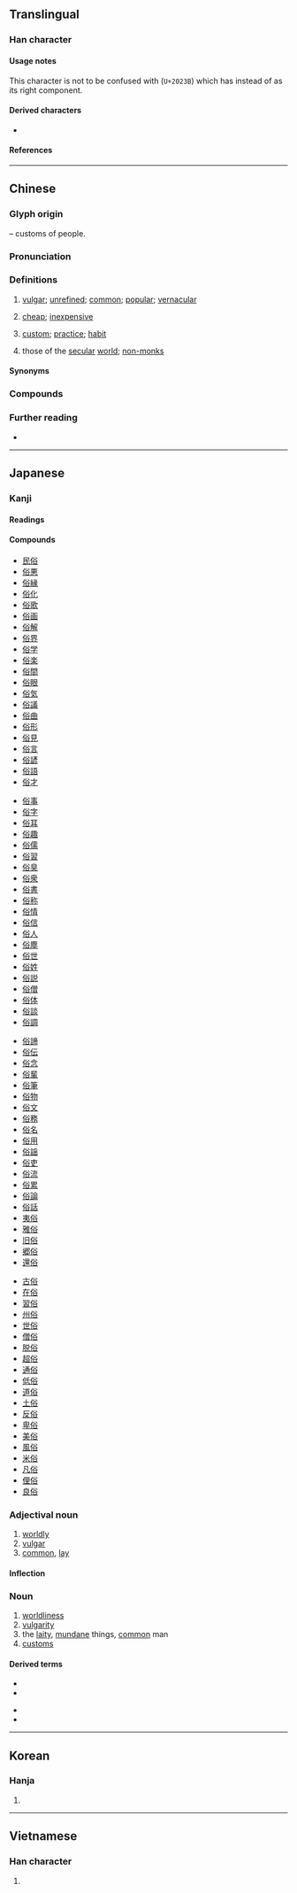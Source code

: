{{also|𠈻}}
{{character info/new}}
==Translingual==

===Han character===
{{Han char|rn=9|rad=人|as=07|sn=9|four=28268|canj=OCOR|ids=⿰亻谷}}

====Usage notes====
This character is not to be confused with <big>{{l|mul|𠈻}}</big> (<code>U+2023B</code>) which has {{l|mul|𧮫}} instead of {{l|mul|谷}} as its right component.

====Derived characters====
* {{l|mul|[[𠸘]], [[𠑉]], [[𫤈]]}} <!-- Note: 𠌢 and 𠌋 is derived etymologically from 𠈻 not 俗 -->

====References====
{{Han ref|kx=0105.090|dkj=00695|dj=0221.190|hdz=10163.100|uh=4FD7}}

----

==Chinese==
{{zh-forms}}

===Glyph origin===
{{Han etym}}
{{Han compound|人|alt1=亻|t1=person|谷|ls=psc|c1=s|c2=p}} – customs of people.

===Pronunciation===
{{zh-pron
|m=sú
|m-s=
|c=zuk6
|c-t=
|g=
|h=pfs=siu̍k
|j=
|md=sṳ̆k
|mn=xm,qz,zz,tw,ph:sio̍k/qz,xm:sio̍h
|mn_note=sio̍k - literary; sio̍h - vernacular (俗)
|mn-t=sog8
|w=5zoq
|x=
|mc=y
|oc=y
|ma=Zh-sú.ogg
|cat=a,n
}}

===Definitions===
{{zh-hanzi}}

# [[vulgar]]; [[unrefined]]; [[common]]; [[popular]]; [[vernacular]]
# {{lb|zh|Min Nan}} [[cheap]]; [[inexpensive]]
# [[custom]]; [[practice]]; [[habit]]
# {{label|zh|Buddhism}} those of the [[secular]] [[world]]; [[non-]][[monk]]s

====Synonyms====
{{zh-dial|便宜}}

===Compounds===
{{zh-der|俗不可耐|俗稱|俗話|俗話兒|俗家|俗骨|俗過賣貓|俗例|俗名|俗名兒|俗氣|俗曲|俗人|俗套|俗體字|俗文學|俗物|俗語|俗語有話|俗子|俗字|通俗|俗世|低俗|不落俗套|傷化敗俗|奇風異俗|不俗|入國問俗|凡俗|俗累|僧俗|不尋俗|不塵俗|循俗|俗緣|崇化厲俗|土俗書|俗樂|俗儒|俗慮|塵俗|俗氛|凡夫俗子|俗士|俗情|亂俗傷風|俗眼|市俗|亂俗|同聲異俗|俗客|俗諺|囂俗|尋俗|俗讀|忿世嫉俗|從俗|入鄉隨俗|世俗之見|庸俗|大俗賣|入境問俗|傖夫俗人|世俗|免俗|固時俗|不僧不俗|問俗|俗體|匡時濟俗|俚俗|入境隨俗|一表非俗|俗務|凡胎俗骨|俗事|俗講|卑俗|化俗|傖俗|地土風俗|土俗民情|俗諺俚語|傷風敗俗|俗流|不流世俗|俗吏|從俗就簡|土俗|俗尚|凡桃俗李|俗界|俗本|俗化|俗念|匡俗濟時|澆風薄俗|末俗|拘文牽俗|毀風敗俗|拘俗守常|易俗移風|異政殊俗|破俗|矯俗|異俗|敗俗傷風|敗俗傷化|移風易俗|歸俗|民俗曲藝|改俗遷風|染風習俗|民俗療法|採風問俗|未能免俗|方俗|流俗|時俗|憤世嫉俗|禮俗|抗塵走俗|村夫俗子|省俗觀風|民淳俗厚|禮俗所拘|積習成俗|懷磚之俗|殊俗|欺世亂俗|時移俗易|拔俗|流風遺俗|矯世勵俗|敦世厲俗|村俗|省方觀俗|易俗|疾世憤俗|成俗|敗常亂俗|白丁俗客|淺俗|民俗|獷俗|流風餘俗|激貪厲俗|欺世罔俗|矯世變俗|渾俗和光|混俗和光|敦風厲俗|民俗音樂|民俗學|欺世惑俗|村筋俗骨|故家遺俗|風俗|習以成俗|約定俗成|脫俗|超塵出俗|驚世駭俗|風移俗易|變風易俗|通俗文|超然絕俗|高情邁俗|絕俗離世|鄙俗不堪|超世拔俗|高節邁俗|非俗|雅俗共賞|雅俗稽言|還俗|雅俗|薄俗|通俗文學|脫俗之交|超塵拔俗|逸群絕俗|陋俗|鄉俗|襲以成俗|謠俗|逃名溷俗|超世絕俗|隨俗浮沉|風移俗改|舊俗|超俗拔群|風俗習慣|隨鄉入俗|絕俗|飛遯離俗|風移俗變|風物習俗|風塵惡俗|風俗通義|風世勵俗|習俗|順俗|絕塵拔俗|通俗編|隨俗沉浮|隨俗|避世離俗|粗俗|豔美絕俗|聾俗|苛俗|風俗畫|通俗讀物|通俗劇|超俗絕世|遺世絕俗|違時絕俗|超群脫俗|風俗人情|調風變俗|貞高絕俗|變風改俗|觀風問俗|違世遁俗|鄙俗|負俗|離俗|俗麭:sio̍k-pháng}}

===Further reading===
* {{thcwd|4706}}

----

==Japanese==

===Kanji===
{{ja-kanji|grade=c|rs=人07}}

====Readings====
{{ja-readings
|goon=ぞく
|kanon=しょく
|kun=なら-わし
|nanori=みち, よ
}}

====Compounds====
{{top4}}
* [[民俗]]
* [[俗悪]]
* [[俗縁]]
* [[俗化]]
* [[俗歌]]
* [[俗画]]
* [[俗解]]
* [[俗界]]
* [[俗学]]
* [[俗楽]]
* [[俗間]]
* [[俗眼]]
* [[俗気]]
* [[俗議]]
* [[俗曲]]
* [[俗形]]
* [[俗見]]
* [[俗言]]
* [[俗諺]]
* [[俗語]]
* [[俗才]]
{{mid4}}
* [[俗事]]
* [[俗字]]
* [[俗耳]]
* [[俗趣]]
* [[俗儒]]
* [[俗習]]
* [[俗臭]]
* [[俗衆]]
* [[俗書]]
* [[俗称]]
* [[俗情]]
* [[俗信]]
* [[俗人]]
* [[俗塵]]
* [[俗世]]
* [[俗姓]]
* [[俗説]]
* [[俗僧]]
* [[俗体]]
* [[俗談]]
* [[俗調]]
{{mid4}}
* [[俗諦]]
* [[俗伝]]
* [[俗念]]
* [[俗輩]]
* [[俗筆]]
* [[俗物]]
* [[俗文]]
* [[俗務]]
* [[俗名]]
* [[俗用]]
* [[俗謡]]
* [[俗吏]]
* [[俗流]]
* [[俗累]]
* [[俗論]]
* [[俗話]]
* [[夷俗]]
* [[雅俗]]
* [[旧俗]]
* [[郷俗]]
* [[還俗]]
{{mid4}}
* [[古俗]]
* [[在俗]]
* [[習俗]]
* [[州俗]]
* [[世俗]]
* [[僧俗]]
* [[脱俗]]
* [[超俗]]
* [[通俗]]
* [[低俗]]
* [[道俗]]
* [[土俗]]
* [[反俗]]
* [[卑俗]]
* [[美俗]]
* [[風俗]]
* [[米俗]]
* [[凡俗]]
* [[俚俗]]
* [[良俗]]
{{bottom}}

===Adjectival noun===
{{ja-adj|infl=な|ぞく}}

# [[worldly]]
# [[vulgar]]
# [[common]], [[lay]]
#: {{ja-usex|'''俗''' に 言う|'''ぞく''' に いう|what is '''commonly''' referred to as}}
#: {{ja-usex|'''俗''' に 言えば|'''ぞく''' に いえば|to use a '''common''' phrase}}

====Inflection====
{{ja-na|ぞく}}

===Noun===
{{ja-noun|ぞく}}

# [[worldliness]]
# [[vulgarity]]
# the [[laity]], [[mundane]] things, [[common]] man
# [[customs]]

====Derived terms====
{{der-top}}
* {{l|ja|俗っぽい}}
* {{l|ja|俗受け}}
{{der-mid}}
* {{l|ja|俗向き}}
* {{l|ja|俗離れ}}
{{der-bottom}}

----

==Korean==

===Hanja===
{{ko-hanja|hangeul=속}}

# {{rfdef|ko|sort=人07}}

----

==Vietnamese==

===Han character===
{{vi-hantu|tục|rs=人07}}

# {{rfdef|vi|sort=人07}}